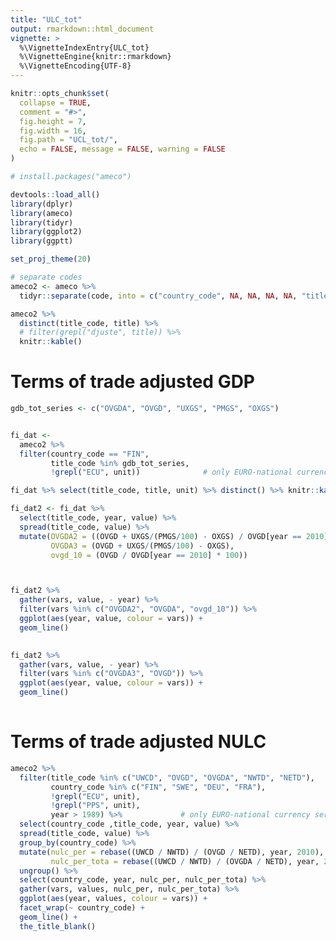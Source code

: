 ```yaml
---
title: "ULC_tot"
output: rmarkdown::html_document
vignette: >
  %\VignetteIndexEntry{ULC_tot}
  %\VignetteEngine{knitr::rmarkdown}
  %\VignetteEncoding{UTF-8}
---
```


```r
knitr::opts_chunk$set(
  collapse = TRUE,
  comment = "#>", 
  fig.height = 7,
  fig.width = 16,
  fig.path = "UCL_tot/", 
  echo = FALSE, message = FALSE, warning = FALSE
)

```

```r

# install.packages("ameco")

devtools::load_all()
library(dplyr)
library(ameco)
library(tidyr)
library(ggplot2)
library(ggptt)

set_proj_theme(20)

```

```r

# separate codes
ameco2 <- ameco %>% 
  tidyr::separate(code, into = c("country_code", NA, NA, NA, NA, "title_code"), sep = "\\.")


```

```r

ameco2 %>% 
  distinct(title_code, title) %>% 
  # filter(grepl("djuste", title)) %>% 
  knitr::kable()

```


# Terms of trade adjusted GDP

```r

gdb_tot_series <- c("OVGDA", "OVGD", "UXGS", "PMGS", "OXGS")


fi_dat <- 
  ameco2 %>% 
  filter(country_code == "FIN",
         title_code %in% gdb_tot_series, 
         !grepl("ECU", unit))              # only EURO-national currency series

fi_dat %>% select(title_code, title, unit) %>% distinct() %>% knitr::kable()

```
```r

fi_dat2 <- fi_dat %>% 
  select(title_code, year, value) %>% 
  spread(title_code, value) %>% 
  mutate(OVGDA2 = ((OVGD + UXGS/(PMGS/100) - OXGS) / OVGD[year == 2010]) * 100,
         OVGDA3 = (OVGD + UXGS/(PMGS/100) - OXGS),
         ovgd_10 = (OVGD / OVGD[year == 2010] * 100))




```

```r

fi_dat2 %>% 
  gather(vars, value, - year) %>% 
  filter(vars %in% c("OVGDA2", "OVGDA", "ovgd_10")) %>% 
  ggplot(aes(year, value, colour = vars)) +
  geom_line()
  
```

```r

fi_dat2 %>% 
  gather(vars, value, - year) %>% 
  filter(vars %in% c("OVGDA3", "OVGD")) %>% 
  ggplot(aes(year, value, colour = vars)) +
  geom_line()
  
```

# Terms of trade adjusted NULC

```r

ameco2 %>% 
  filter(title_code %in% c("UWCD", "OVGD", "OVGDA", "NWTD", "NETD"),
         country_code %in% c("FIN", "SWE", "DEU", "FRA"),
         !grepl("ECU", unit),
         !grepl("PPS", unit),
         year > 1989) %>%             # only EURO-national currency series
  select(country_code ,title_code, year, value) %>% 
  spread(title_code, value) %>% 
  group_by(country_code) %>% 
  mutate(nulc_per = rebase((UWCD / NWTD) / (OVGD / NETD), year, 2010),
         nulc_per_tota = rebase((UWCD / NWTD) / (OVGDA / NETD), year, 2010)) %>% 
  ungroup() %>% 
  select(country_code, year, nulc_per, nulc_per_tota) %>% 
  gather(vars, values, nulc_per, nulc_per_tota) %>% 
  ggplot(aes(year, values, colour = vars)) +
  facet_wrap(~ country_code) +
  geom_line() +
  the_title_blank()

```

